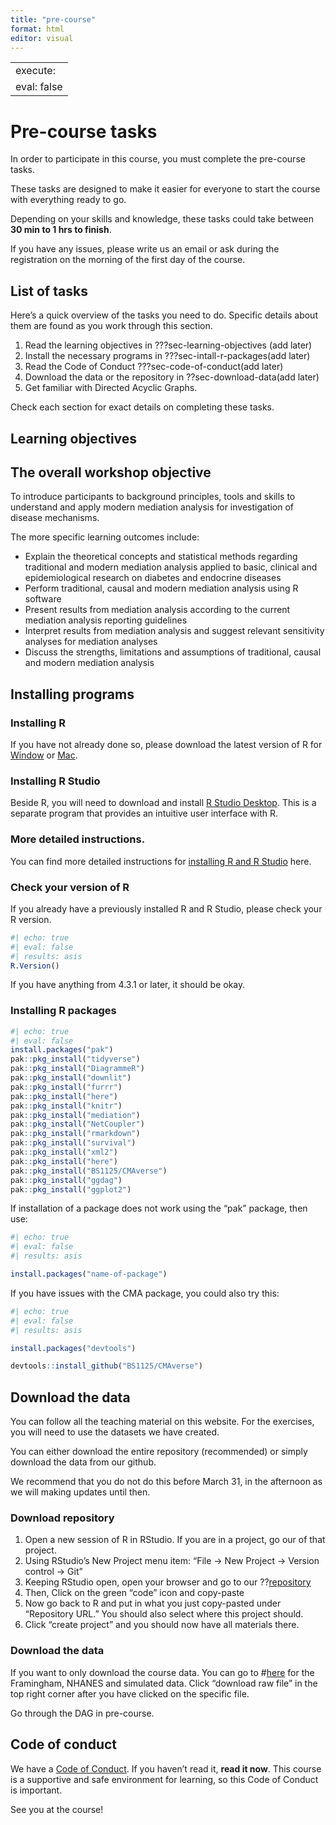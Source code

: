 ```yaml
---
title: "pre-course"
format: html
editor: visual
---
```


---
execute:
  eval: false
---

# Pre-course tasks {#sec-pre-course}

In order to participate in this course, you must complete the pre-course tasks.

These tasks are designed to make it easier for everyone to start the course with everything ready to go.

Depending on your skills and knowledge, these tasks could take between **30 min to 1 hrs to finish**.

If you have any issues, please write us an email or ask during the registration on the morning of the first day of the course.

## List of tasks

Here's a quick overview of the tasks you need to do. Specific details about them are found as you work through this section.

1.  Read the learning objectives in ???sec-learning-objectives (add later)
2.  Install the necessary programs in ???sec-intall-r-packages(add later)
3.  Read the Code of Conduct ???sec-code-of-conduct(add later)
4.  Download the data or the repository in ??sec-download-data(add later)
5.  Get familiar with Directed Acyclic Graphs.

Check each section for exact details on completing these tasks.

## Learning objectives {#sec-learning-objectives}

::: callout-note
## The overall workshop objective

To introduce participants to background principles, tools and skills to understand and apply modern mediation analysis for investigation of disease mechanisms.
:::

The more specific learning outcomes include:

-   Explain the theoretical concepts and statistical methods regarding traditional and modern mediation analysis applied to basic, clinical and epidemiological research on diabetes and endocrine diseases
-   Perform traditional, causal and modern mediation analysis using R software
-   Present results from mediation analysis according to the current mediation analysis reporting guidelines
-   Interpret results from mediation analysis and suggest relevant sensitivity analyses for mediation analyses
-   Discuss the strengths, limitations and assumptions of traditional, causal and modern mediation analysis

## Installing programs {#sec-intall-r-packages}

### Installing R

If you have not already done so, please download the latest version of R for [Window](https://cran.r-project.org/bin/windows/base/) or [Mac](https://cran.r-project.org/bin/macosx/).

### Installing R Studio

Beside R, you will need to download and install [R Studio Desktop](https://posit.co/downloads/). This is a separate program that provides an intuitive user interface with R.

### More detailed instructions.

You can find more detailed instructions for [installing R and R Studio](https://rstudio-education.github.io/hopr/starting.html) here.

### Check your version of R

If you already have a previously installed R and R Studio, please check your R version.

```r
#| echo: true
#| eval: false
#| results: asis
R.Version()
```

If you have anything from 4.3.1 or later, it should be okay.

### Installing R packages

```r
#| echo: true
#| eval: false
install.packages("pak")
pak::pkg_install("tidyverse")
pak::pkg_install("DiagrammeR")
pak::pkg_install("downlit")
pak::pkg_install("furrr")
pak::pkg_install("here")
pak::pkg_install("knitr")
pak::pkg_install("mediation")
pak::pkg_install("NetCoupler")
pak::pkg_install("rmarkdown")
pak::pkg_install("survival")
pak::pkg_install("xml2")
pak::pkg_install("here")
pak::pkg_install("BS1125/CMAverse")
pak::pkg_install("ggdag")
pak::pkg_install("ggplot2")
```

If installation of a package does not work using the "pak" package, then use:

```r
#| echo: true
#| eval: false
#| results: asis

install.packages("name-of-package")
```

If you have issues with the CMA package, you could also try this:

```r
#| echo: true
#| eval: false
#| results: asis

install.packages("devtools")

devtools::install_github("BS1125/CMAverse")
```

## Download the data {#sec-download-data}

You can follow all the teaching material on this website. For the exercises, you will need to use the datasets we have created.

You can either download the entire repository (recommended) or simply download the data from our github.

We recommend that you do not do this before March 31, in the afternoon as we will making updates until then.

### Download repository

1.  Open a new session of R in RStudio. If you are in a project, go our of that project.
2.  Using RStudio's New Project menu item: "File -\> New Project -\> Version control -\> Git"
3.  Keeping RStudio open, open your browser and go to our ??[repository](https://github.com/steno-aarhus/mediation-analysis-course)
4.  Then, Click on the green "code" icon and copy-paste
5.  Now go back to R and put in what you just copy-pasted under "Repository URL." You should also select where this project should.
6.  Click "create project" and you should now have all materials there.

### Download the data

If you want to only download the course data. You can go to \#[here](https://github.com/steno-aarhus/mediation-analysis-course/tree/main/data) for the Framingham, NHANES and simulated data. Click "download raw file" in the top right corner after you have clicked on the specific file.

Go through the DAG in pre-course.

## Code of conduct {#sec-code-of-conduct}

We have a [Code of Conduct](https://guides.rostools.org/conduct.html). If you haven't read it, **read it now**. This course is a supportive and safe environment for learning, so this Code of Conduct is important.

See you at the course!
